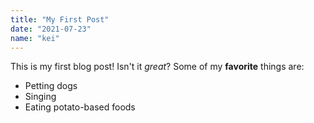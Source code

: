 ```yaml
---
title: "My First Post"
date: "2021-07-23"
name: "kei"
---
```

This is my first blog post! Isn't it *great*?
Some of my **favorite** things are:
* Petting dogs
* Singing
* Eating potato-based foods